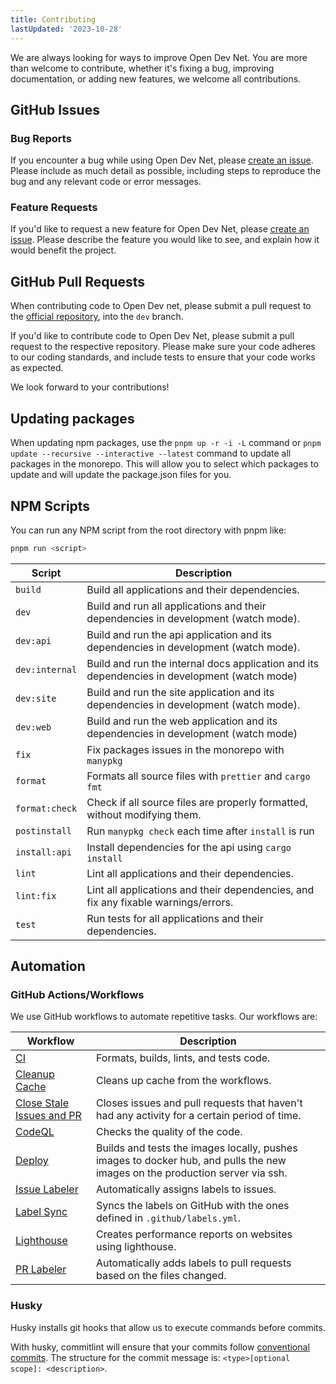 ```yaml
---
title: Contributing
lastUpdated: '2023-10-28'
---
```


<Alert
  type="warning"
  label="In Progress"
  content="This page is a work in progress. It may be incomplete or contain inaccuracies. Check back later for updates."
/>

We are always looking for ways to improve Open Dev Net. You are more than welcome to contribute, whether it's fixing a bug, improving documentation, or adding new features, we welcome all contributions.

## GitHub Issues

### Bug Reports

If you encounter a bug while using Open Dev Net, please [create an issue](https://github.com/odnlabs/opendevnet/issues/new/choose). Please include as much detail as possible, including steps to reproduce the bug and any relevant code or error messages.

### Feature Requests

If you'd like to request a new feature for Open Dev Net, please [create an issue](https://github.com/odnlabs/opendevnet/issues/new/choose). Please describe the feature you would like to see, and explain how it would benefit the project.

## GitHub Pull Requests

<Alert
  type="note"
  label="Which branch do I merge to?"
  content='Always merge your pull requests into the "dev" branch'
/>

When contributing code to Open Dev net, please submit a pull request to the [official repository](https://github.com/odnlabs/opendevnet), into the `dev` branch.

If you'd like to contribute code to Open Dev Net, please submit a pull request to the respective repository. Please make sure your code adheres to our coding standards, and include tests to ensure that your code works as expected.

We look forward to your contributions!

## Updating packages

When updating npm packages, use the `pnpm up -r -i -L` command or `pnpm update --recursive --interactive --latest` command to update all packages in the monorepo. This will allow you to select which packages to update and will update the package.json files for you.

## NPM Scripts

You can run any NPM script from the root directory with pnpm like:

```bash
pnpm run <script>
```

| Script         | Description                                                                                  |
| -------------- | -------------------------------------------------------------------------------------------- |
| `build`        | Build all applications and their dependencies.                                               |
| `dev`          | Build and run all applications and their dependencies in development (watch mode).           |
| `dev:api`      | Build and run the api application and its dependencies in development (watch mode).          |
| `dev:internal` | Build and run the internal docs application and its dependencies in development (watch mode) |
| `dev:site`     | Build and run the site application and its dependencies in development (watch mode).         |
| `dev:web`      | Build and run the web application and its dependencies in development (watch mode)           |
| `fix`          | Fix packages issues in the monorepo with `manypkg`                                           |
| `format`       | Formats all source files with `prettier` and `cargo fmt`                                     |
| `format:check` | Check if all source files are properly formatted, without modifying them.                    |
| `postinstall`  | Run `manypkg check` each time after `install` is run                                         |
| `install:api`  | Install dependencies for the api using `cargo install`                                       |
| `lint`         | Lint all applications and their dependencies.                                                |
| `lint:fix`     | Lint all applications and their dependencies, and fix any fixable warnings/errors.           |
| `test`         | Run tests for all applications and their dependencies.                                       |

## Automation

### GitHub Actions/Workflows

We use GitHub workflows to automate repetitive tasks. Our workflows are:

| Workflow                                                                                                       | Description                                                                                                                  |
| -------------------------------------------------------------------------------------------------------------- | ---------------------------------------------------------------------------------------------------------------------------- |
| [CI](https://github.com/odnlabs/opendevnet/tree/main/.github/workflows/ci.yml)                                 | Formats, builds, lints, and tests code.                                                                                      |
| [Cleanup Cache](https://github.com/odnlabs/opendevnet/tree/main/.github/workflows/cleanup-cache.yml)           | Cleans up cache from the workflows.                                                                                          |
| [Close Stale Issues and PR](https://github.com/odnlabs/opendevnet/tree/main/.github/workflows/close-stale.yml) | Closes issues and pull requests that haven't had any activity for a certain period of time.                                  |
| [CodeQL](https://github.com/odnlabs/opendevnet/tree/main/.github/workflows/codeql.yml)                         | Checks the quality of the code.                                                                                              |
| [Deploy](https://github.com/odnlabs/opendevnet/tree/main/.github/workflows/deploy.yml)                         | Builds and tests the images locally, pushes images to docker hub, and pulls the new images on the production server via ssh. |
| [Issue Labeler](https://github.com/odnlabs/opendevnet/tree/main/.github/workflows/issue-labeler.yml)           | Automatically assigns labels to issues.                                                                                      |
| [Label Sync](https://github.com/odnlabs/opendevnet/tree/main/.github/workflows/label-sync.yml)                 | Syncs the labels on GitHub with the ones defined in `.github/labels.yml`.                                                    |
| [Lighthouse](https://github.com/odnlabs/opendevnet/tree/main/.github/workflows/lighthouse.yml)                 | Creates performance reports on websites using lighthouse.                                                                    |
| [PR Labeler](https://github.com/odnlabs/opendevnet/tree/main/.github/workflows/ci.yml)                         | Automatically adds labels to pull requests based on the files changed.                                                       |

### Husky

Husky installs git hooks that allow us to execute commands before commits.

With husky, commitlint will ensure that your commits follow [conventional commits](https://www.conventionalcommits.org/en/v1.0.0-beta.2/). The structure for the commit message is: `<type>[optional scope]: <description>`.
